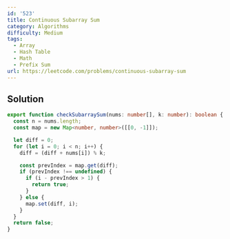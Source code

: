 ```yaml
---
id: '523'
title: Continuous Subarray Sum
category: Algorithms
difficulty: Medium
tags:
  - Array
  - Hash Table
  - Math
  - Prefix Sum
url: https://leetcode.com/problems/continuous-subarray-sum
---
```


## Solution

```typescript filename="solution.ts" copy
export function checkSubarraySum(nums: number[], k: number): boolean {
  const n = nums.length;
  const map = new Map<number, number>([[0, -1]]);

  let diff = 0;
  for (let i = 0; i < n; i++) {
    diff = (diff + nums[i]) % k;

    const prevIndex = map.get(diff);
    if (prevIndex !== undefined) {
      if (i - prevIndex > 1) {
        return true;
      }
    } else {
      map.set(diff, i);
    }
  }
  return false;
}
```
